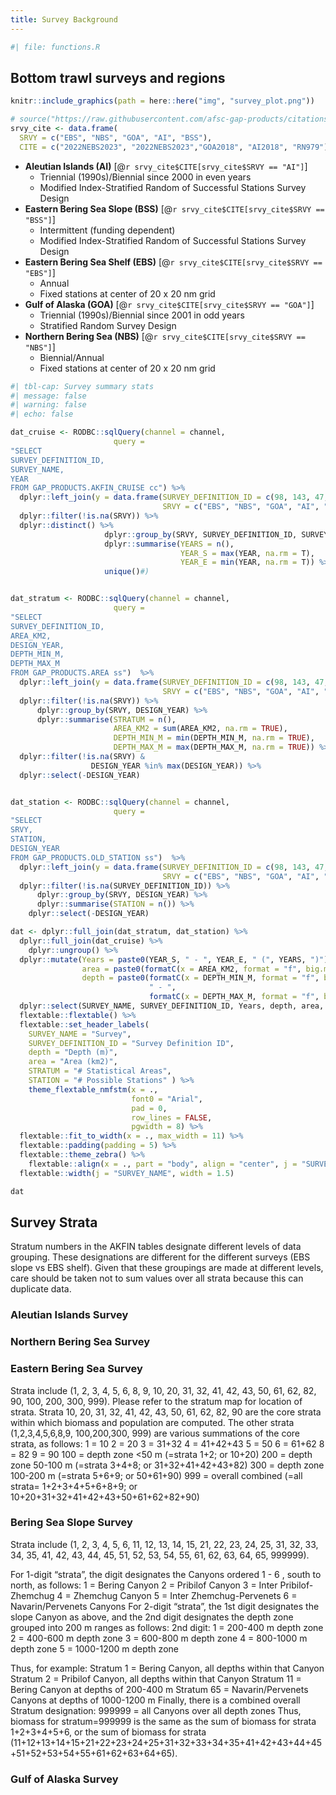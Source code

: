 ```yaml
---
title: Survey Background
---
```


```r
#| file: functions.R
```

## Bottom trawl surveys and regions

```r
knitr::include_graphics(path = here::here("img", "survey_plot.png"))
```

```r
# source("https://raw.githubusercontent.com/afsc-gap-products/citations/main/cite/current_data_tm.r")
srvy_cite <- data.frame(
  SRVY = c("EBS", "NBS", "GOA", "AI", "BSS"),
  CITE = c("2022NEBS2023", "2022NEBS2023","GOA2018", "AI2018", "RN979"))
```

- **Aleutian Islands (AI)** [@`r srvy_cite$CITE[srvy_cite$SRVY == "AI"]`]
  - Triennial (1990s)/Biennial since 2000 in even years
  - Modified Index-Stratified Random of Successful Stations Survey Design
- **Eastern Bering Sea Slope (BSS)** [@`r srvy_cite$CITE[srvy_cite$SRVY == "BSS"]`]
  - Intermittent (funding dependent)
  - Modified Index-Stratified Random of Successful Stations Survey Design
- **Eastern Bering Sea Shelf (EBS)** [@`r srvy_cite$CITE[srvy_cite$SRVY == "EBS"]`]
  - Annual
  - Fixed stations at center of 20 x 20 nm grid
- **Gulf of Alaska (GOA)** [@`r srvy_cite$CITE[srvy_cite$SRVY == "GOA"]`]
  - Triennial (1990s)/Biennial since 2001 in odd years
  - Stratified Random Survey Design
- **Northern Bering Sea (NBS)** [@`r srvy_cite$CITE[srvy_cite$SRVY == "NBS"]`]
  - Biennial/Annual
  - Fixed stations at center of 20 x 20 nm grid



```r
#| tbl-cap: Survey summary stats
#| message: false
#| warning: false
#| echo: false

dat_cruise <- RODBC::sqlQuery(channel = channel, 
                       query = 
"SELECT 
SURVEY_DEFINITION_ID, 
SURVEY_NAME, 
YEAR
FROM GAP_PRODUCTS.AKFIN_CRUISE cc") %>% 
  dplyr::left_join(y = data.frame(SURVEY_DEFINITION_ID = c(98, 143, 47, 52, 78), 
                                  SRVY = c("EBS", "NBS", "GOA", "AI", "BSS"))) %>% 
  dplyr::filter(!is.na(SRVY)) %>% 
  dplyr::distinct() %>%
                     dplyr::group_by(SRVY, SURVEY_DEFINITION_ID, SURVEY_NAME) %>% 
                     dplyr::summarise(YEARS = n(), 
                                      YEAR_S = max(YEAR, na.rm = T), 
                                      YEAR_E = min(YEAR, na.rm = T)) %>% 
                     unique()#)


dat_stratum <- RODBC::sqlQuery(channel = channel, 
                       query = 
"SELECT 
SURVEY_DEFINITION_ID, 
AREA_KM2, 
DESIGN_YEAR, 
DEPTH_MIN_M, 
DEPTH_MAX_M 
FROM GAP_PRODUCTS.AREA ss")  %>% 
  dplyr::left_join(y = data.frame(SURVEY_DEFINITION_ID = c(98, 143, 47, 52, 78), 
                                  SRVY = c("EBS", "NBS", "GOA", "AI", "BSS"))) %>% 
  dplyr::filter(!is.na(SRVY)) %>% 
      dplyr::group_by(SRVY, DESIGN_YEAR) %>%
      dplyr::summarise(STRATUM = n(), 
                       AREA_KM2 = sum(AREA_KM2, na.rm = TRUE), 
                       DEPTH_MIN_M = min(DEPTH_MIN_M, na.rm = TRUE), 
                       DEPTH_MAX_M = max(DEPTH_MAX_M, na.rm = TRUE)) %>% 
  dplyr::filter(!is.na(SRVY) & 
                  DESIGN_YEAR %in% max(DESIGN_YEAR)) %>% 
  dplyr::select(-DESIGN_YEAR)


dat_station <- RODBC::sqlQuery(channel = channel, 
                       query = 
"SELECT 
SRVY, 
STATION, 
DESIGN_YEAR
FROM GAP_PRODUCTS.OLD_STATION ss")  %>% 
  dplyr::left_join(y = data.frame(SURVEY_DEFINITION_ID = c(98, 143, 47, 52, 78), 
                                  SRVY = c("EBS", "NBS", "GOA", "AI", "BSS"))) %>% 
  dplyr::filter(!is.na(SURVEY_DEFINITION_ID)) %>% 
      dplyr::group_by(SRVY, DESIGN_YEAR) %>%
      dplyr::summarise(STATION = n()) %>% 
    dplyr::select(-DESIGN_YEAR)

dat <- dplyr::full_join(dat_stratum, dat_station) %>% 
  dplyr::full_join(dat_cruise) %>% 
    dplyr::ungroup() %>%
  dplyr::mutate(Years = paste0(YEAR_S, " - ", YEAR_E, " (", YEARS, ")"), 
                area = paste0(formatC(x = AREA_KM2, format = "f", big.mark = ",", digits = 1)), 
                depth = paste0(formatC(x = DEPTH_MIN_M, format = "f", big.mark = ",", digits = 0), 
                               " - ", 
                               formatC(x = DEPTH_MAX_M, format = "f", big.mark = ",", digits = 0))) %>% 
  dplyr::select(SURVEY_NAME, SURVEY_DEFINITION_ID, Years, depth, area, STRATUM, STATION) %>% 
  flextable::flextable() %>% 
  flextable::set_header_labels(
    SURVEY_NAME = "Survey", 
    SURVEY_DEFINITION_ID = "Survey Definition ID", 
    depth = "Depth (m)", 
    area = "Area (km2)", 
    STRATUM = "# Statistical Areas", 
    STATION = "# Possible Stations" ) %>% 
    theme_flextable_nmfstm(x = ., 
                           font0 = "Arial", 
                           pad = 0, 
                           row_lines = FALSE, 
                           pgwidth = 8) %>% 
  flextable::fit_to_width(x = ., max_width = 11) %>%
  flextable::padding(padding = 5) %>% 
  flextable::theme_zebra() %>% 
    flextable::align(x = ., part = "body", align = "center", j = "SURVEY_DEFINITION_ID") %>% 
  flextable::width(j = "SURVEY_NAME", width = 1.5)

dat 
```


## Survey Strata

Stratum numbers in the AKFIN tables designate different levels of data grouping. These designations are different for the different surveys (EBS slope vs EBS shelf). Given that these groupings are made at different levels, care should be taken not to sum values over all strata because this can duplicate data.

### Aleutian Islands Survey


### Northern Bering Sea Survey


### Eastern Bering Sea Survey

<!-- ![Eastern Bering Sea Strata](`r here::here("img", "ebs-strata.png")`) -->

Strata include (1, 2, 3, 4, 5, 6, 8, 9, 10, 20, 31, 32, 41, 42, 43, 50, 61, 62, 82, 90, 100, 200, 300, 999).
Please refer to the stratum map for location of strata. Strata 10, 20, 31, 32, 41, 42, 43, 50, 61, 62, 82, 90 are the core strata within which biomass and population are computed. The other strata (1,2,3,4,5,6,8,9, 100,200,300, 999) are various summations of the core strata, as follows:
1 = 10
2 = 20
3 = 31+32
4 = 41+42+43
5 = 50
6 = 61+62
8 = 82
9 = 90
100 = depth zone <50 m (=strata 1+2; or 10+20)
200 = depth zone 50-100 m (=strata 3+4+8; or 31+32+41+42+43+82)
300 = depth zone 100-200 m (=strata 5+6+9; or 50+61+90)
999 = overall combined (=all strata= 1+2+3+4+5+6+8+9; or 10+20+31+32+41+42+43+50+61+62+82+90)

### Bering Sea Slope Survey

<!-- ![Bering Sea Slope Strata](`r here::here("img", "bss-strata.png")`) -->

Strata include (1, 2, 3, 4, 5, 6, 11, 12, 13, 14, 15, 21, 22, 23, 24, 25, 31, 32, 33, 34, 35, 41, 42, 43, 44, 45, 51, 52, 53, 54, 55, 61, 62, 63, 64, 65, 999999).
 
For 1-digit “strata”, the digit designates the Canyons ordered 1 - 6 , south to north, as follows:
1 =  Bering Canyon
2 = Pribilof Canyon
3 = Inter Pribilof-Zhemchug
4 = Zhemchug Canyon
5 = Inter Zhemchug-Pervenets
6 = Navarin/Pervenets Canyons
For 2-digit “strata”, the 1st digit designates the slope Canyon as above, and the 2nd digit designates the depth zone grouped into 200 m ranges as follows:
2nd digit:
1 =  200-400 m depth zone
2 =  400-600 m depth zone
3 =  600-800 m depth zone
4 =  800-1000 m depth zone
5 =  1000-1200 m depth zone
 
Thus, for example:
Stratum    1 =  Bering Canyon, all depths within that Canyon
Stratum    2 = Pribilof Canyon, all depths within that Canyon
Stratum  11 = Bering Canyon at depths of 200-400 m
Stratum  65 = Navarin/Pervenets Canyons at depths of 1000-1200 m
Finally, there is a combined overall Stratum designation:
999999 = all Canyons over all depth zones
Thus, biomass for stratum=999999 is the same as the sum of biomass for strata 1+2+3+4+5+6, or the sum of biomass for strata (11+12+13+14+15+21+22+23+24+25+31+32+33+34+35+41+42+43+44+45+51+52+53+54+55+61+62+63+64+65).

### Gulf of Alaska Survey





